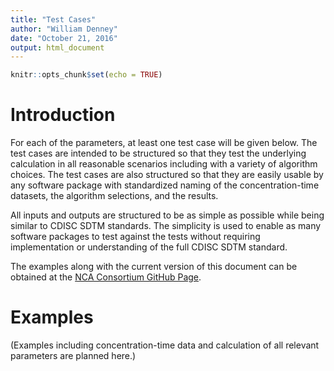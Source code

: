 ```yaml
---
title: "Test Cases"
author: "William Denney"
date: "October 21, 2016"
output: html_document
---
```


```r
knitr::opts_chunk$set(echo = TRUE)
```

# Introduction

For each of the parameters, at least one test case will be given below.  The test cases are intended to be structured so that they test the underlying calculation in all reasonable scenarios including with a variety of algorithm choices.  The test cases are also structured so that they are easily usable by any software package with standardized naming of the concentration-time datasets, the algorithm selections, and the results.

All inputs and outputs are structured to be as simple as possible while being similar to CDISC SDTM standards.  The simplicity is used to enable as many software packages to test against the tests without requiring implementation or understanding of the full CDISC SDTM standard.

The examples along with the current version of this document can be obtained at the [NCA Consortium GitHub Page](https://github.com/NCAConsortium).

# Examples

(Examples including concentration-time data and calculation of all relevant parameters are planned here.)